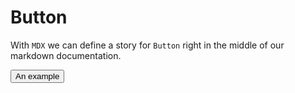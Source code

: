 
<Meta title="MDX/Button" component={Button} />

# Button

With `MDX` we can define a story for `Button` right in the middle of our
markdown documentation.

<Preview>
  <Story name="example MDX">
    <Button>An example</Button>
  </Story>
</Preview>

<Props of={Button} />